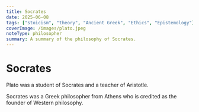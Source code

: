 ```yaml
---
title: Socrates
date: 2025-06-08
tags: ["stoicism", "theory", "Ancient Greek", "Ethics", "Epistemology"]
coverImage: /images/plato.jpeg
noteType: philosopher
summary: A summary of the philosophy of Socrates.
---
```


# Socrates

Plato was a student of Socrates and a teacher of Aristotle.

Socrates was a Greek philosopher from Athens who is credited as the founder of Western philosophy.
